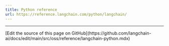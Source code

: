 ```yaml
---
title: Python reference
url: https://reference.langchain.com/python/langchain/
---
```


---

<Callout icon="pen-to-square" iconType="regular">
  [Edit the source of this page on GitHub](https://github.com/langchain-ai/docs/edit/main/src/oss/reference/langchain-python.mdx)
</Callout>
